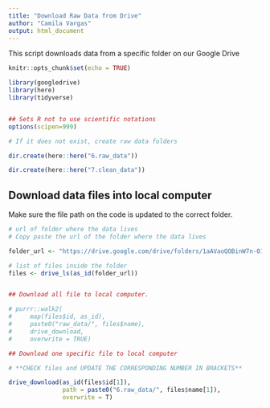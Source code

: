 ```yaml
---
title: "Download Raw Data from Drive"
author: "Camila Vargas"
output: html_document
---
```


This script downloads data from a specific folder on our Google Drive

```r
knitr::opts_chunk$set(echo = TRUE)

library(googledrive)
library(here)
library(tidyverse)


## Sets R not to use scientific notations
options(scipen=999) 

# If it does not exist, create raw data folders 

dir.create(here::here("6.raw_data"))

dir.create(here::here("7.clean_data"))


```

## Download data files into local computer

Make sure the file path on the code is updated to the correct folder.


```r
# url of folder where the data lives
# Copy paste the url of the folder where the data lives

folder_url <- "https://drive.google.com/drive/folders/1aAVaoQOBinW7n-01RIBSq_AFbKdthAqJ"

# list of files inside the folder
files <- drive_ls(as_id(folder_url))


## Download all file to local computer. 

# purrr::walk2(
#     map(files$id, as_id),
#     paste0("raw_data/", files$name),
#     drive_download,
#     overwrite = TRUE)

## Download one specific file to local computer

# **CHECK files and UPDATE THE CORRESPONDING NUMBER IN BRACKETS**

drive_download(as_id(files$id[1]),
               path = paste0("6.raw_data/", files$name[1]),
               overwrite = T)

```

